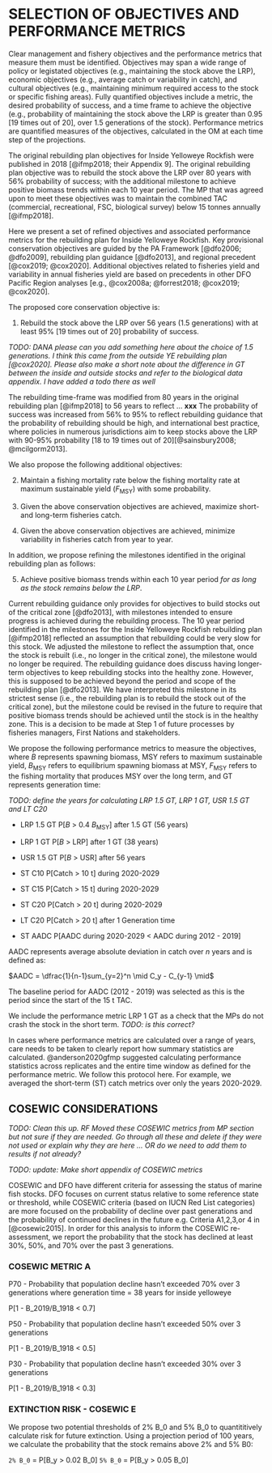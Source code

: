 # SELECTION OF OBJECTIVES AND PERFORMANCE METRICS  {#sec:objectives-metrics}

Clear management and fishery objectives and the performance metrics that measure them must be identified.
Objectives may span a wide range of policy or legistated objectives (e.g., maintaining the stock above the LRP), economic objectives (e.g., average catch or variability in catch), and cultural objectives (e.g., maintaining minimum required access to the stock or specific fishing areas).
Fully quantified objectives include a metric, the desired probability of success, and a time frame to achieve the objective (e.g., probability of maintaining the stock above the LRP is greater than 0.95 [19 times out of 20], over 1.5 generations of the stock).
Performance metrics are quantified measures of the objectives, calculated in the OM at each time step of the projections.

The original rebuilding plan objectives for Inside Yelloweye Rockfish were published in 2018 [@ifmp2018; their Appendix 9]. The original rebuilding plan objective was to
rebuild the stock above the LRP over 80 years with 56% probability of success; with the additional milestone to achieve positive biomass trends within each 10 year period.
The MP that was agreed upon to meet these objectives was to maintain the combined TAC (commercial, recreational, FSC, biological survey) below 15 tonnes annually [@ifmp2018].

Here we present a set of refined objectives and associated performance metrics for the rebuilding plan for Inside Yelloweye Rockfish.
Key provisional conservation objectives are guided by the PA Framework
[@dfo2006; @dfo2009], rebuilding plan guidance [@dfo2013], and regional precedent [@cox2019; @cox2020].
Additional objectives related to fisheries yield and variability in annual fisheries yield are based on precedents in other DFO Pacific Region analyses [e.g., @cox2008a; @forrest2018; @cox2019; @cox2020].

The proposed core conservation objective is:

1. Rebuild the stock above the LRP over 56 years (1.5 generations) with at least 95% [19 times out of 20] probability of success.

*TODO: DANA please can you add something here about the choice of 1.5 generations. I think this came from the outside YE rebuilding plan [@cox2020]. Please also make a short note about the difference in GT between the inside and outside stocks and refer to the biological data appendix. I have added a todo there as well*

The rebuilding time-frame was modified from 80 years in the original rebuilding plan [@ifmp2018] to 56 years to reflect ... **xxx**
The probability of success was increased from 56% to 95% to reflect rebuilding guidance that the probability of rebuilding should be high, and international best practice, where policies in numerous jurisdictions aim to keep stocks above the LRP with 90-95% probability [18 to 19 times out of 20][@sainsbury2008; @mcilgorm2013].

We also propose the following additional objectives:

2. Maintain a fishing mortality rate below the fishing mortality rate at maximum sustainable yield (*F*~MSY~) with some probability.

3. Given the above conservation objectives are achieved, maximize short- and long-term fisheries catch.

4. Given the above conservation objectives are achieved, minimize variability in fisheries catch from year to year.

In addition, we propose refining the milestones identified in the original rebuilding plan as follows:

5. Achieve positive biomass trends within each 10 year period *for as long as the stock remains below the LRP*.

Current rebuilding guidance only provides for objectives to build stocks out of the critical zone [@dfo2013], with milestones intended to ensure progress is achieved during the rebuilding process.
The 10 year period identified in the milestones for the Inside Yelloweye Rockfish rebuilding plan [@ifmp2018] reflected an assumption that rebuilding could be very slow for this stock.
We adjusted the milestone to reflect the assumption that, once the stock is rebuilt (i.e., no longer in the critical zone), the milestone would no longer be required.
The rebuilding guidance does discuss having longer-term objectives to keep rebuilding stocks into the healthy zone.
However, this is supposed to be achieved beyond the period and scope of the rebuilding plan [@dfo2013].
We have interpreted this milestone in its strictest sense (i.e., the rebuilding plan is to rebuild the stock out of the critical zone), but the milestone could be revised in the future to require that positive biomass trends should be achieved until the stock is in the healthy zone.
This is a decision to be made at Step 1 of future processes by fisheries managers, First Nations and stakeholders.

We propose the following performance metrics to measure the objectives, where *B* represents spawning biomass, MSY refers to maximum sustainable yield, *B*~MSY~ refers to equilibrium spawning biomass at MSY, *F*~MSY~ refers to the fishing mortality that produces MSY over the long term, and GT represents generation time:

*TODO: define the years for calculating LRP 1.5 GT, LRP 1 GT, USR 1.5 GT and LT C20*

  * LRP 1.5 GT		P[*B* > 0.4 *B*~MSY~] after 1.5 GT (56 years)
  * LRP 1 GT		    P[*B* > LRP] after 1 GT (38 years)
  * USR 1.5 GT		P[*B* > USR] after 56 years

  * ST C10		P[Catch > 10 t] during 2020-2029
  * ST C15    P[Catch > 15 t] during 2020-2029
  * ST C20		P[Catch > 20 t] during 2020-2029
  * LT C20		P[Catch > 20 t] after 1 Generation time
  * ST AADC   P[AADC during 2020-2029 < AADC during 2012 - 2019]
  
AADC represents average absolute deviation in catch over $n$ years and is defined as:

$AADC = \dfrac{1}{n-1}sum_{y=2}^n \mid C_y - C_{y-1} \mid$

The baseline period for AADC (2012 - 2019) was selected as this is the period since the start of the 15 t TAC.

We include the performance metric LRP 1 GT as a check that the MPs do not crash the stock in the short term. *TODO: is this correct?*

In cases where performance metrics are calculated over a range of years, care needs to be taken to clearly report how summary statistics are calculated.
@anderson2020gfmp suggested calculating performance statistics across replicates and the entire time window as defined for the performance metric.
We follow this protocol here.
For example, we averaged the short-term (ST) catch metrics over only the years 2020-2029.

## COSEWIC CONSIDERATIONS {#sec:approach2-cosewic}

*TODO: Clean this up. RF Moved these COSEWIC metrics from MP section but not sure if they are needed. Go through all these and delete if they were not used or explain why they are here ... OR do we need to add them to results if not already? *

*TODO: update: Make short appendix of COSEWIC metrics*

COSEWIC and DFO have different criteria for assessing the status of marine fish stocks. DFO focuses on current status relative to some reference state or threshold, while COSEWIC criteria (based on IUCN Red List categories) are more focused on the probability of decline over past generations and the probability of continued declines in the future e.g. Criteria A1,2,3,or 4 in [@cosewic2015]. In order for this analysis to inform the COSEWIC re-assessment, we report the probability that the stock has declined at least 30%, 50%, and 70% over the past 3 generations. <!--Not sure how the whole discussion around extinction risk (COSEWIC indicator E) came out. From the emails I read this quantitative metric is rarely used by COSEWIC for marine fishes (MJB) -->

### COSEWIC METRIC A

P70 - Probability that population decline hasn't exceeded 70% over 3 generations
where generation time = 38 years for inside yelloweye

P[1 - B_2019/B_1918 < 0.7]

P50 - Probability that population decline hasn't exceeded 50% over 3 generations

P[1 - B_2019/B_1918 < 0.5]

P30 - Probability that population decline hasn't exceeded 30% over 3 generations

P[1 - B_2019/B_1918 < 0.3]

### EXTINCTION RISK - COSEWIC E

We propose two potential thresholds of 2% B_0 and 5% B_0 to quantititively calculate risk for future extinction.
Using a projection period of 100 years, we calculate the probability that the stock remains above 2% and 5% B0:

`2% B_0` = P[B_y > 0.02 B_0]
`5% B_0` = P[B_y > 0.05 B_0]
